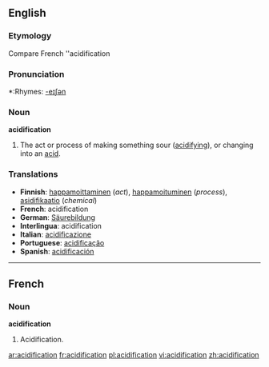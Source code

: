 ==English==

===Etymology===
Compare French ''acidification

===Pronunciation===
*:Rhymes: [[Rhymes:English:-eɪʃǝn|-eɪʃǝn]]

===Noun===
'''acidification'''

# The act or process of making something sour ([[acidifying]]), or changing into an [[acid]].

===Translations===
* '''Finnish''': [[happamoittaminen]] (''act''), [[happamoituminen]] (''process''), [[asidifikaatio]] (''chemical'')
* '''French''': acidification
* '''German''': [[Säurebildung]] {{f}}
* '''Interlingua''': acidification
* '''Italian''': [[acidificazione]]
* '''Portuguese''': [[acidificação]] {{f}}
* '''Spanish''': [[acidificación]]
----

==French==
===Noun===
'''acidification''' {{f}}

# Acidification.

[[ar:acidification]]
[[fr:acidification]]
[[pl:acidification]]
[[vi:acidification]]
[[zh:acidification]]